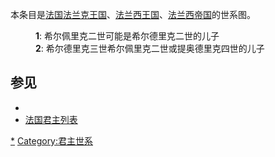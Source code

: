 本条目是[[法国|法国]][[法兰克王国|法兰克王国]]、[[法兰西王国|法兰西王国]]、[[法兰西帝国|法兰西帝国]]的世系图。
{{chart/start}}
{{chart| | | | | CHL |CHL='''[[克洛迪奥|克洛迪奥]]'''}}
{{chart| | | | | |!| |}}
{{chart| | | | | MER |MER='''[[墨洛维|墨洛维]]'''}}
{{chart| | | | | |!| |}}
{{chart| | | | | CHI |CHI='''[[希尔德里克一世|希尔德里克一世]]'''}}
{{chart| | | | | |!| |}}
{{chart| | | | | CLO |CLO='''[[克洛维一世|克洛维一世]]'''}}
{{chart| | | |,|-|^|-|.|}}
{{chart| | | CHI | | CHL | |CHI='''[[希尔德贝尔特一世|希尔德贝尔特一世]]'''|CHL='''[[克洛泰尔一世|克洛泰尔一世]]'''}}
{{chart| | | | | |,|-|^|-|.|}}
{{chart| | | | | CHA | | CHI |CHA='''[[查理伯特一世|查理贝尔特一世]]'''|CHI='''[[希尔佩里克一世|希尔佩里克一世]]'''}}
{{chart| | | | | | | | | |!| |}}
{{chart| | | | | | | | | CHL |CHL='''[[克洛泰尔二世|克洛泰尔二世]]'''}}
{{chart| | | | | | | | | |!| |}}
{{chart| | | | | | | | | DAG |DAG='''[[达格贝尔特一世|达格贝尔特一世]]'''}}
{{chart| | | | | | | | | |!| |}}
{{chart| | | | | | | | | CLO |CLO='''[[克洛维二世|克洛维二世]]'''}}
{{chart| | | |,|-|-|-|-|-|+|-|-|-|.|}}
{{chart| | | CHL | | | | CHI | | THE|CHL='''[[克洛泰尔三世|克洛泰尔三世]]'''|CHI='''[[希尔德里克二世|希尔德里克二世]]'''|THE='''[[提乌德里克三世|提乌德里克三世]]'''}}
{{chart| | | | | |,|-|-|-|(|,|-|-|+|-|-|-|-|.|}}
{{chart| | | | | PER | | |III| | CLO | | CHI  |CLO='''[[克洛维四世|克洛维四世]]'''|CHI='''[[希尔德贝尔特三世|希尔德贝尔特三世]]'''|PER='''[[希尔佩里克二世|希尔佩里克二世]]'''{{Ref label|Chilperic II|1|}}|III='''[[希爾德里克三世|希爾德里克三世]]'''{{Ref label|Childeric III|2|}}}}
{{chart| | | | | | | | | | | | | | | | | | |!| | | | | | |}}
{{chart| | | | | | | | | | | | | | | | | | DAG | | | | | | |DAG='''[[达戈贝尔特三世|达戈贝尔特三世]]'''}}
{{chart| | | | | | | | | | | | | | | | | | |!|}}
{{chart| | | | | | | | | | | | | | | | | | THE |THE='''[[提乌德里克四世|提乌德里克四世]]'''}}
{{chart/end}}

:'''1'''{{note|Chilperic II}}: 希尔佩里克二世可能是希尔德里克二世的儿子
:'''2'''{{note|Childeric III}}: 希尔德里克三世希尔佩里克二世或提奥德里克四世的儿子

{{chart/start}}
{{chart| | CHA | | | | | | | |CHA='''[[查理·马特|查理·马特]]'''<br/><small>以[[宫相|宫相]]的身份</small>}}
{{chart| | |!| | | | | | | | |}}
{{chart| | PEP | | | | | | | | | | | | |PEP='''[[矮子丕平|矮子丕平]]'''}}
{{chart| | |)|-|-|-|.| | | | | | | | | | |}}
{{chart| | CAR | | CHA | | | | | | | |CAR='''[[卡洛曼一世|卡洛曼一世]]'''|CHA='''[[查理曼|查理大帝]]'''}}
{{chart| | | | | | |!| | | | | | | | | | | }}
{{chart| | | | | | LOU | | | | | | | | ROB |LOU='''[[虔诚者路易|路易一世]]'''|ROB=''{{link-fr|埃斯拜的罗贝尔二世|Robert II de Hesbaye}}''}}
{{chart| | | | | | |)|-|-|-|.| | | | | |!| |}}
{{chart| | | | | | CHA | | LOU | | | | ROB |CHA='''[[秃头查理|查理二世]]'''|LOU=''[[日耳曼人路易|日耳曼人路易]]''|ROB=''{{link-fr|埃斯拜的罗贝尔三世|Robert III de Hesbaye}}''}}
{{chart| | | | | | |!| | | |!| | | | | |!| |}}
{{chart| | | | | | LOU | | CHA | | | | ROB |LOU='''[[路易二世_(西法兰克)|路易二世]]'''|CHA='''[[胖子查理|胖子查理]]'''|ROB=''[[强者罗贝尔|强者罗贝尔]]''}}
{{chart| | |,|-|-|-|^|-|-|-|.| | | |,|-|^|-|.| | |}}
{{chart| | LOU | | CAR | | CHA | | ODO | | ROB |LOU='''[[路易三世_(西法兰克)|路易三世]]'''|CAR='''[[卡洛曼二世_(西法兰克)|卡洛曼二世]]'''|CHA='''[[查理三世_(西法兰克)|查理三世]]'''|ODO='''[[厄德_(西法兰克国王)|厄德]]'''|ROB='''[[罗贝尔一世_(西法兰克)|罗贝尔一世]]'''}}
{{chart| | | | | | | | | | |!| | | |,|-|-|-|(|}}
{{chart| | | | | | | | | | LOU | | HUG | | EMM |~| RUD |LOU='''[[路易四世_(西法兰克)|路易四世]]'''|EMM=''[[法兰西的艾玛|法兰西的艾玛]]''|RUD='''[[拉乌尔_(西法兰克国王)|拉乌尔一世]]'''|HUG=''[[伟大的于格|大于格]]''}}
{{chart| | | | | | | | | | |!| | | |!|}}
{{chart| | | | | | | | | | LOT | | HUG |LOT='''[[洛泰尔一世_(西法兰克)|洛泰尔一世]]'''|HUG='''[[于格·卡佩|于格·卡佩]]'''}}
{{chart| | | | | | | | | | |!| | | |!|}}
{{chart| | | | | | | | | | LOU | | ROB |LOU='''[[路易五世_(西法兰克)|路易五世]]'''|ROB='''[[罗贝尔二世_(法兰西)|罗贝尔二世]]'''}}
{{chart| | | | | | | | | | | | | | |!|}}
{{chart| | | | | | | | | | | | | | HUG |HUG='''[[亨利一世_(法兰西)|亨利一世]]'''}}
{{chart| | | | | | | | | | | | | | |!|}}
{{chart| | | | | | | | | | | | | | PHI |PHI='''[[腓力一世_(法兰西)|腓力一世]]'''}}
{{chart| | | | | | | | | | | | | | |!|}}
{{chart| | | | | | | | | | | | | | LOU |LOU='''[[路易六世_(法兰西)|路易六世]]'''}}
{{chart| | | | | | | | | | | | | | |!|}}
{{chart| | | | | | | | | | | | | | LOU |LOU='''[[路易七世_(法兰西)|路易七世]]'''}}
{{chart| | | | | | | | | | | | | | |!|}}
{{chart| | | | | | | | | | | | | | PHI |PHI='''[[腓力二世_(法兰西)|腓力二世]]'''}}
{{chart| | | | | | | | | | | | | | |!|}}
{{chart| | | | | | | | | | | | | | LOU |LOU='''[[路易八世_(法兰西)|路易八世]]'''}}
{{chart| | | | | | | | | | | | | | |!|}}
{{chart| | | | | | | | | | | | | | LOU |LOU='''[[路易九世_(法兰西)|路易九世]]'''}}
{{chart| | | | | | | | | | |,|-|-|-|^|-|-|-|-|-|-|-|-|-|-|-|-|.|}}
{{chart| | | | | | | | | | PHI | | | | | | | | | | | | | | | ROB |PHI='''[[腓力三世_(法兰西)|腓力三世]]'''|ROB=''[[法兰西的罗贝尔|法兰西的罗贝尔]]''}}
{{chart| | | | | | | |,|-|-|^|-|-|.| | | | | | | | | | | | | |!|}}
{{chart| | | | | | | PHI | | | | CHA | | | | | | | | | | | | LOU | |PHI='''[[腓力四世_(法兰西)|腓力四世]]'''|CHA=''[[查理_(瓦卢瓦伯爵)|查理 (瓦卢瓦伯爵)]]''|LOU=''[[路易一世·德·波旁|路易一世·德·波旁]]''}}
{{chart| |,|-|-|-|v|-|^|-|.| | | |!| | | | | | | | | | | | | |!|}}
{{chart| LOU | | PHI | | CHA | | PH2 | | | | | | | | | | | | JAM | |LOU='''[[路易十世_(法兰西)|路易十世]]'''|PHI='''[[腓力五世_(法兰西)|腓力五世]]'''|CHA='''[[查理四世_(法兰西)|查理四世]]'''|PH2='''[[腓力六世_(法兰西)|腓力六世]]'''|JAM=''[[雅各一世_(拉馬爾什)|雅各一世 (拉马尔克伯爵)]]''}}
{{chart| |!| | | | | | | | | | | |!| | | | | | | | | | | | | |!|}}
{{chart| JOH | | | | | | | | | | JON | | | | | | | | | | | | JO2| |JOH='''[[约翰一世_(法兰西)|约翰一世]]'''|JON='''[[约翰二世_(法兰西)|约翰二世]]'''|JO2=''[[約翰一世_(拉馬爾什)|约翰一世 (拉马尔克伯爵)]]''}}
{{chart| | | | | | | | | | | | | |!| | | | | | | | | | | | | |!|}}
{{chart| | | | | | | | | | | | | CHA | | | | | | | | | | | | LOU | |CHA='''[[查理五世_(法兰西)|查理五世]]'''|LOU=''[[路易一世_(旺多姆)|路易 (旺多姆伯爵)]]''}}
{{chart| | | | | | | | | | | |,|-|^|-|.| | | | | | | | | | | |!|}}
{{chart| | | | | | | | | | | CHA | | LOU | | | | | | | | | | JOH | |CHA='''[[查理六世_(法兰西)|查理六世]]'''|LOU=''[[路易一世_(奥尔良公爵)|路易一世 (奥尔良公爵)]]''|JOH=''[[約翰八世·德·波旁|约翰八世 (旺多姆伯爵)]]''}}
{{chart| | | | | | | | | | | |!| | | |)|-|-|-|.| | | | | | | |!|}}
{{chart| | | | | | | | | | | CHA | | CH2 | | JOH | | | | | | FRA |CHA='''[[查理七世_(法兰西)|查理七世]]'''|CH2=''[[查理一世_(奥尔良公爵)|查理一世 (奥尔良公爵)]]''|JOH=''[[約翰_(昂古萊姆伯爵)|昂古莱姆伯爵约翰]]''|FRA=''[[法蘭索瓦·德·波旁|弗朗西斯一世 (旺多姆伯爵)]]''}}
{{chart| | | | | | | | | | | |!| | | |!| | | |!| | | | | | | |!|}}
{{chart| | | | | | | | | | | LOU | | XII | | CHA | | | | | | CBV |LOU='''[[路易十一|路易十一]]'''|XII='''[[路易十二|路易十二]]'''|CHA=''[[查理_(昂古萊姆伯爵)|昂古莱姆的查理]]''|CBV=''[[夏爾四世·德·波旁|夏尔四世 (旺多姆公爵)]]''}}
{{chart| | | | | | | | | | | |!| | | | | | | |!| | | | | | | |!| |}}
{{chart| | | | | | | | | | | CHA | | | | | | FRA | | | | | | ANT |CHA='''[[查理八世_(法兰西)|查理八世]]'''|FRA='''[[弗朗索瓦一世_(法兰西)|弗朗索瓦一世]]'''|ANT=''[[安托萬·德·波旁|安托萬·德·波旁]]''}}
{{chart| | | | | | | | | | | | | | | | | | | |!| | | | | | | |!| |}}
{{chart| | | | | | | | | | | | | | | | | | | HEN | | | | | | HE2 |HEN='''[[亨利二世_(法兰西)|亨利二世]]'''|HE2='''[[亨利四世_(法兰西)|亨利四世]]'''}}
{{chart| | | | | | | | | | | | | | | |,|-|-|-|+|-|-|-|.| | | |!| |}}
{{chart| | | | | | | | | | | | | | | FRA | | CHA | | HEN | | LOU |FRA='''[[弗朗索瓦二世_(法兰西)|弗朗索瓦二世]]'''|CHA='''[[查理九世_(法兰西)|查理九世]]'''|HEN='''[[亨利三世_(法兰西)|亨利三世]]'''|LOU='''[[路易十三|路易十三]]'''}}
{{chart| | | | | | | | | | | | | | | | | | | |,|-|-|-|-|-|-|-|(|}}
{{chart| | | | | | | | | | | | | | | | | | | LOU | | | | | | PHI |LOU='''[[路易十四|路易十四]]'''|PHI=''{{link-en|腓力一世 (奥尔良公爵)|Philippe de France, Duke of Orléans}}''}}
{{chart| | | | | | | | | | | | | | | | | | | |!| | | | | | | |!|}}
{{chart| | | | | | | | | | | | | | | | | | | LOU | | | | | | PHI |LOU=''[[法兰西的路易_(1661-1711)|路易，大王太子]]''|PHI=''[[菲利普二世_(奥尔良公爵)|腓力二世 (奥尔良公爵)]]''}}
{{chart| | | | | | | | | | | | | | | | | | | |!| | | | | | | |!|}}
{{chart| | | | | | | | | | | | | | | | | | | LOU | | | | | | LO2 |LOU=''[[法兰西的路易_(1682-1712)|路易，法国王太子，勃艮第公爵]]''|LO2=''[[路易_(奥尔良公爵)|路易四世 (奥尔良公爵)]]''}}
{{chart| | | | | | | | | | | | | | | | | | | |!| | | | | | | |!| }}
{{chart| | | | | | | | | | | | | | | | | | | LOU | | | | | | LPH |LOU='''[[路易十五|路易十五]]'''|LPH=''[[路易-菲利普一世_(奧爾良公爵)|路易·腓力一世 (奥尔良公爵)]]''}}
{{chart| | | | | | | | | | | | | | | | | | | |!| | | | | | | |!|}}
{{chart| | | | | | | | | | | | | | | | | | | LOU | | | | | | LPH |LOU=''[[法兰西的路易_(1729年–1765年)|路易]]''|LPH=''[[奥尔良公爵路易-菲利普二世|路易·腓力二世 (奥尔良公爵)]]''}}
{{chart| | |,|-|-|-|.| | | | | | | | |,|-|-|-|+|-|-|-|.| | | |!|}}
{{chart| | NAP | | LOB | | | | | | | LOU | | LO2 | | CHA | | LPH |NAP='''[[拿破仑一世|拿破仑一世]]'''|LOB=''[[路易·波拿巴|路易·波拿巴]]''|LOU='''[[路易十六|路易十六]]'''|LO2='''[[路易十八|路易十八]]'''|CHA='''[[查理十世_(法兰西)|查理十世]]'''|LPH='''[[路易-菲利普一世|路易-菲利普一世]]'''}}
{{chart| | |!| | | |!| | | | | | | | |!| | | |,|-|-|-|(|}}
{{chart| | NA2 | | NA3 | | | | | | | LOU | | LO2 | | CHF |NA2='''[[拿破仑二世|拿破仑二世]]'''|NA3='''[[拿破仑三世|拿破仑三世]]'''|LOU='''[[路易十七|路易十七]]'''|LO2='''[[路易十九|路易十九]]'''<br>(disputed)|CHF=''[[貝里公爵夏爾-斐迪南|夏尔-斐迪南]]''}}
{{chart| | | | | | | | | | | | | | | | | | | | | | | |!|}}
{{chart| | | | | | | | | | | | | | | | | | | | | | | HEN |HEN='''[[亨利_(尚博伯爵)|亨利五世]]'''<br>(disputed)}}
{{chart/end}}
</div>

==参见==
*{{tsl|en|French monarchs family tree|法国君主世系图}}
*[[法国君主列表|法国君主列表]]

{{法國國家元首}}

[[Category:法国君主|*]]
[[Category:君主世系|Category:君主世系]]